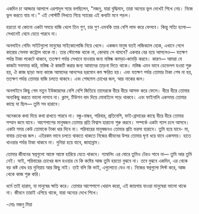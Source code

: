 একদিন চা আড্ডার আলাপে এরশাদুল স্যার বলছিলেন, "মজনু, যারা বুদ্ধিমান, তারা অন্যের ভুল দেখেই শিখে নেয়। নিজে ভুল করতে যায় না।" এই পোস্টটি লিখতে গিয়ে স্যারের এই কথাটা মনে পড়ল।

হয়তো বা কোনো একটা সময়ে বাজি খেলে তিন গুণ, চার গুণ এমনকি তার বেশি লাভ করে ফেলবে। কিন্তু সত্যি হলো— সেখানেই থেমে যেতে পারবে না।

অনলাইন গেমিং সাইটগুলো মানুষের সাইকোলোজি নিয়ে খেলে। একজন মানুষ যতই লজিক্যাল হোক, এখানে গেলে কারোর সেলফ কন্ট্রোল থাকে না। তার স্টোপেজ থাকে না, কোথায় সে থামবে? একবার বের হয়ে আসলেও— যতক্ষণ পর্যন্ত টাকা পকেটে থাকবে, ততক্ষণ পর্যন্ত সেখানে যাওয়ার জন্য মস্তিষ্ক কামড়া-কামড়ি করবে। কারণ— আমরা যে কাজটা সবসময় করি, মস্তিষ্ক ঐ কাজটি করার জন্য আমাদের তাড়না দিতে থাকে। মস্তিষ্ক এমন ভাবে ডেভেলপ হওয়া শুরু হয়, ঐ কাজ ছাড়া অন্য কাজে আমাদের আনন্দের হরমোন কম ক্ষরিত হয়। এবং যতক্ষণ পর্যন্ত তোমার টাকা শেষ না হয়, ততক্ষণ পর্যন্ত তোমার বাজি চলতে থাকবে। এবং শেষমেস চোখের জল, আর নাকের জল।

অনলাইনে কিছু গেম নতুন ইউজারদের বেশি বেশি জিতিয়ে তাদেরকে ধীরে ধীরে আসক্ত করে ফেলে। ধীরে ধীরে তোমার অন্যকিছু করতে ভালো লাগবে না। ক্লাস, টিউশন বাদ দিয়ে মোবাইলে পড়ে থাকবে। এবং ফাইনালি একসময় তোমার কাছে যা ছিল— তুমি সব হারাবে।

অনেককে কথা দিয়ে কথা রাখতে পারবে না। বন্ধু-বান্ধব, পরিবার, প্রতিবেশি, ভাই-ব্রাদারের কাছে ধীরে ধীরে তোমার সম্মান কমে যাবে। আশেপাশের মানুষজন তোমার প্রতি বিশ্বাস হারানো শুরু করবে। সম্পর্কে একটা গ্যাপ চলে আসবে। একটা সময় কেউ তোমাকে টাকা ধার দিবে না। পরিবারের মানুষজনও তোমার প্রতি ভরসা হারাবে। তুমি হয়ে যাবে- মা, বাবার চোখের জল। এইরকম ভাবে চলতে থাকতে থাকতে নিজের জীবনের উপর তোমার ঘৃণা ধরে যাবে একসময়। হাতে খাওয়ার পর্যন্ত টাকা থাকবে না। দুনিয়া হয়ে যাবে, জাহান্নাম।

তোমার জীবনের স্বপ্নগুলো আস্তে আস্তে হারিয়ে যেতে থাকবে। গ্যাম্বলিং এর ঘোরে তুমিও টেরও পাবে না— তুমি আর তুমি নেই।
ভাই, পরিবারের চোখের জল হওয়ার যে কি কষ্টের আজ তুমি হয়তো বুঝবে না। তবে বুঝবে একদিন, এর থেকে বড় কষ্ট বোধ হয় দুনিয়ায় আর কিছু নাই। তাই বলি কি ভাই, এগুলোতে যেও না। নিজের স্বপ্নগুলো লিস্ট করে, আজ থেকে কাজ শুরু করি।

ধর্মে তাই হারাম, যা মানুষের ক্ষতি করে। তোমার আশেপাশে খেয়াল করো, এই জায়গায় যাওয়া মানুষেরা ভালো থাকে না। জীবনে তারাই এগিয়ে থাকে, যারা অন্যের দেখে শিখে।

-মোঃ মজনু মিয়া
